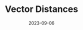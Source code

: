 ---
title: Vector Distances
date: '2023-09-06'
tags: ['vectors','linear algebra','math']
draft: true
summary: Distances between vectors, norms and applicatoins
images: []
layout: PostLayout
canonicalUrl:
---